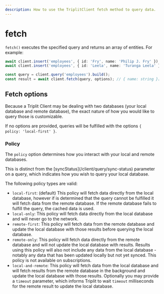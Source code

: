 ```yaml
---
description: How to use the TriplitClient fetch method to query data.
---
```



# fetch

`fetch()` executes the specified query and returns an array of entities. For example:

```typescript
await client.insert('employees', { id: 'Fry', name: 'Philip J. Fry' });
await client.insert('employees', { id: 'Leela', name: 'Turanga Leela' });

const query = client.query('employees').build();
const result = await client.fetch(query, options); // { name: string }[]
```

## Fetch options

Because a Triplit Client may be dealing with two databases (your local database and remote database), the exact nature of how you would like to query those is customizable.

If no options are provided, queries will be fulfilled with the options `{ policy: 'local-first' }`.

### Policy

The `policy` option determines how you interact with your local and remote databases.

<Callout type="info" emoji="ℹ️">
  This is distinct from the [syncStatus](/client/query/sync-status) parameter on
  a query, which indicates how you wish to query your local database.
</Callout>

The following policy types are valid:

- `local-first`: (default) This policy will fetch data directly from the local database, however if is determined that the query cannot be fulfilled it will fetch data from the remote database. If the remote database fails to fulfill the query, the cached data is used.
- `local-only`: This policy will fetch data directly from the local database and will never go to the network.
- `remote-first`: This policy will fetch data from the remote database and update the local database with those results before querying the local database.
- `remote-only`: This policy will fetch data directly from the remote database and will not update the local database with results. Results using this policy will also not include any data from the local database - notably any data that has been updated locally but not yet synced. This policy is not available on subscriptions.
- `local-and-remote`: This policy will fetch data from the local database and will fetch results from the remote database in the background and update the local database with those results. Optionally you may provide a `timeout` parameter, which informs Triplit to wait `timeout` milliseconds for the remote result to update the local database.
